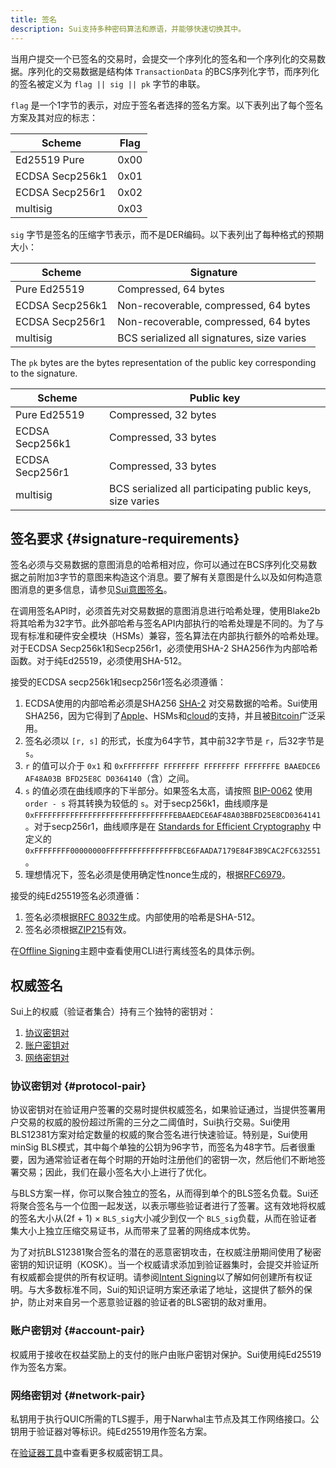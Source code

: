 ```yaml
---
title: 签名
description: Sui支持多种密码算法和原语，并能够快速切换其中。
---
```


当用户提交一个已签名的交易时，会提交一个序列化的签名和一个序列化的交易数据。序列化的交易数据是结构体 `TransactionData` 的BCS序列化字节，而序列化的签名被定义为 `flag || sig || pk` 字节的串联。

`flag` 是一个1字节的表示，对应于签名者选择的签名方案。以下表列出了每个签名方案及其对应的标志：

| Scheme          | Flag |
| --------------- | ---- |
| Ed25519 Pure    | 0x00 |
| ECDSA Secp256k1 | 0x01 |
| ECDSA Secp256r1 | 0x02 |
| multisig        | 0x03 |

`sig` 字节是签名的压缩字节表示，而不是DER编码。以下表列出了每种格式的预期大小：

| Scheme          | Signature                                  |
| --------------- | ------------------------------------------ |
| Pure Ed25519    | Compressed, 64 bytes                       |
| ECDSA Secp256k1 | Non-recoverable, compressed, 64 bytes      |
| ECDSA Secp256r1 | Non-recoverable, compressed, 64 bytes      |
| multisig        | BCS serialized all signatures, size varies |

The `pk` bytes are the bytes representation of the public key corresponding to the signature.

| Scheme          | Public key                                                |
| --------------- | --------------------------------------------------------- |
| Pure Ed25519    | Compressed, 32 bytes                                      |
| ECDSA Secp256k1 | Compressed, 33 bytes                                      |
| ECDSA Secp256r1 | Compressed, 33 bytes                                      |
| multisig        | BCS serialized all participating public keys, size varies |

## 签名要求 {#signature-requirements}

签名必须与交易数据的意图消息的哈希相对应，你可以通过在BCS序列化交易数据之前附加3字节的意图来构造这个消息。要了解有关意图是什么以及如何构造意图消息的更多信息，请参见[Sui意图签名](intent-signing.mdx)。

在调用签名API时，必须首先对交易数据的意图消息进行哈希处理，使用Blake2b将其哈希为32字节。此外部哈希与签名API内部执行的哈希处理是不同的。为了与现有标准和硬件安全模块（HSMs）兼容，签名算法在内部执行额外的哈希处理。对于ECDSA Secp256k1和Secp256r1，必须使用SHA-2 SHA256作为内部哈希函数。对于纯Ed25519，必须使用SHA-512。

接受的ECDSA secp256k1和secp256r1签名必须遵循：

1. ECDSA使用的内部哈希必须是SHA256 [SHA-2](https://en.wikipedia.org/wiki/SHA-2) 对交易数据的哈希。Sui使用SHA256，因为它得到了[Apple](https://developer.apple.com/forums/thread/89619)、HSMs和[cloud](https://developer.apple.com/forums/thread/89619)的支持，并且被[Bitcoin](https://en.bitcoin.it/wiki/Elliptic_Curve_Digital_Signature_Algorithm)广泛采用。
1. 签名必须以 `[r, s]` 的形式，长度为64字节，其中前32字节是 `r`，后32字节是 `s`。
1. `r` 的值可以介于 `0x1` 和 `0xFFFFFFFF FFFFFFFF FFFFFFFF FFFFFFFE BAAEDCE6 AF48A03B BFD25E8C D0364140`（含）之间。
1. `s` 的值必须在曲线顺序的下半部分。如果签名太高，请按照 [BIP-0062](https://github.com/bitcoin/bips/blob/master/bip-0062.mediawiki#low-s-values-in-signatures) 使用 `order - s` 将其转换为较低的 `s`。对于secp256k1，曲线顺序是 `0xFFFFFFFFFFFFFFFFFFFFFFFFFFFFFFFEBAAEDCE6AF48A03BBFD25E8CD0364141`。对于secp256r1，曲线顺序是在 [Standards for Efficient Cryptography](https://secg.org/SEC2-Ver-1.0.pdf) 中定义的 `0xFFFFFFFF00000000FFFFFFFFFFFFFFFFBCE6FAADA7179E84F3B9CAC2FC632551`。
1. 理想情况下，签名必须是使用确定性nonce生成的，根据[RFC6979](https://www.rfc-editor.org/rfc/rfc6979)。

接受的纯Ed25519签名必须遵循：

1. 签名必须根据[RFC 8032](https://www.rfc-editor.org/rfc/rfc8032.html#section-5.1.6)生成。内部使用的哈希是SHA-512。
1. 签名必须根据[ZIP215](https://github.com/zcash/zips/blob/main/zip-0215.rst)有效。

在[Offline Signing](../transaction-auth/offline-signing.mdx)主题中查看使用CLI进行离线签名的具体示例。

## 权威签名

Sui上的权威（验证者集合）持有三个独特的密钥对：

1. [协议密钥对](#protocol-pair)
1. [账户密钥对](#account-pair)
1. [网络密钥对](#network-pair)

### 协议密钥对 {#protocol-pair}

协议密钥对在验证用户签署的交易时提供权威签名，如果验证通过，当提供签署用户交易的权威的股份超过所需的三分之二阈值时，Sui执行交易。Sui使用BLS12381方案对给定数量的权威的聚合签名进行快速验证。特别是，Sui使用minSig BLS模式，其中每个单独的公钥为96字节，而签名为48字节。后者很重要，因为通常验证者在每个时期的开始时注册他们的密钥一次，然后他们不断地签署交易；因此，我们在最小签名大小上进行了优化。

与BLS方案一样，你可以聚合独立的签名，从而得到单个的BLS签名负载。Sui还将聚合签名与一个位图一起发送，以表示哪些验证者进行了签署。这有效地将权威的签名大小从(2f + 1) × `BLS_sig`大小减少到仅一个 `BLS_sig`负载，从而在验证者集大小上独立压缩交易证书，从而带来了显著的网络成本优势。

为了对抗BLS12381聚合签名的潜在的恶意密钥攻击，在权威注册期间使用了秘密密钥的知识证明（KOSK）。当一个权威请求添加到验证器集时，会提交并验证所有权威都会提供的所有权证明。请参阅[Intent Signing](../transaction-auth/intent-signing.mdx)以了解如何创建所有权证明。与大多数标准不同，Sui的知识证明方案还承诺了地址，这提供了额外的保护，防止对来自另一个恶意验证器的验证者的BLS密钥的敌对重用。

### 账户密钥对 {#account-pair}

权威用于接收在权益奖励上的支付的账户由账户密钥对保护。Sui使用纯Ed25519作为签名方案。

### 网络密钥对 {#network-pair}

私钥用于执行QUIC所需的TLS握手，用于Narwhal主节点及其工作网络接口。公钥用于验证器对等标识。纯Ed25519用作签名方案。

在[验证器工具](https://github.com/MystenLabs/sui/blob/f8b5ad9aaecc3c4b30a060ec5e00bdad9ba75a93/nre/validator_tool.md)中查看更多权威密钥工具。
